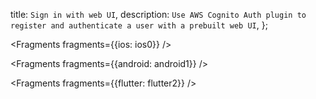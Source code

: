   title: `Sign in with web UI`,
  description: `Use AWS Cognito Auth plugin to register and authenticate a user with a prebuilt web UI`,
};


<Fragments fragments={{ios: ios0}} />


<Fragments fragments={{android: android1}} />


<Fragments fragments={{flutter: flutter2}} />